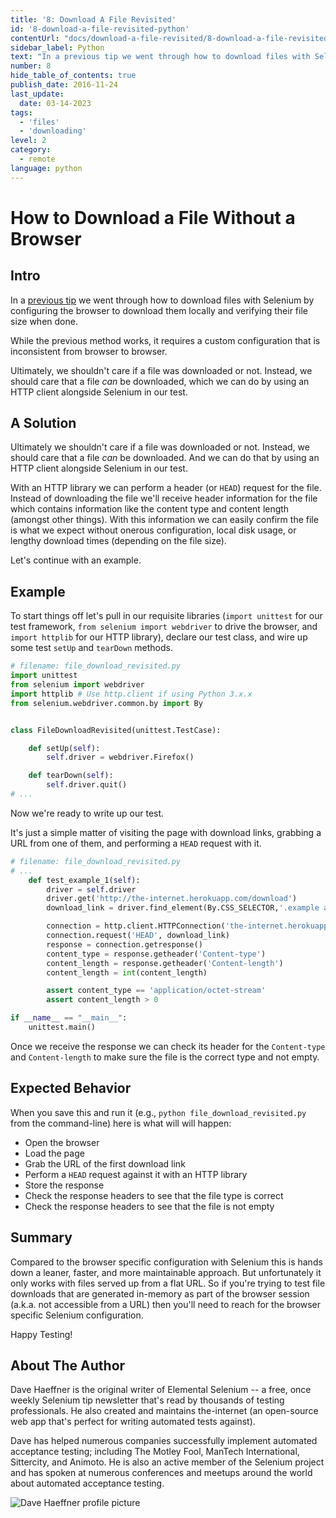 ```yaml
---
title: '8: Download A File Revisited'
id: '8-download-a-file-revisited-python'
contentUrl: "docs/download-a-file-revisited/8-download-a-file-revisited-python"
sidebar_label: Python
text: "In a previous tip we went through how to download files with Selenium by configuring the browser to download them locally and verifying their file size when done. While the previous method works, it requires a custom configuration that is inconsistent from browser to browser."
number: 8
hide_table_of_contents: true
publish_date: 2016-11-24
last_update:
  date: 03-14-2023
tags:
  - 'files'
  - 'downloading'
level: 2
category:
  - remote
language: python
---
```


# How to Download a File Without a Browser

## Intro

In a [previous tip](/tips/2-download-a-file) we went through how to download files with Selenium by configuring the browser to download them locally and verifying their file size when done.

While the previous method works, it requires a custom configuration that is inconsistent from browser to browser.

Ultimately, we shouldn't care if a file was downloaded or not. Instead, we should care that a file _can_ be downloaded, which we can do by using an HTTP client alongside Selenium in our test.

## A Solution

Ultimately we shouldn't care if a file was downloaded or not. Instead, we should care that a file _can_ be downloaded. And we can do that by using an HTTP client alongside Selenium in our test.

With an HTTP library we can perform a header (or `HEAD`) request for the file. Instead of downloading the file we'll receive header information for the file which contains information like the content type and content length (amongst other things). With this information we can easily confirm the file is what we expect without onerous configuration, local disk usage, or lengthy download times (depending on the file size).

Let's continue with an example.

## Example

To start things off let's pull in our requisite libraries (`import unittest` for our test framework, `from selenium import webdriver` to drive the browser, and `import httplib` for our HTTP library), declare our test class, and wire up some test `setUp` and `tearDown` methods.

```python
# filename: file_download_revisited.py
import unittest
from selenium import webdriver
import httplib # Use http.client if using Python 3.x.x
from selenium.webdriver.common.by import By


class FileDownloadRevisited(unittest.TestCase):

    def setUp(self):
        self.driver = webdriver.Firefox()

    def tearDown(self):
        self.driver.quit()
# ...
```

Now we're ready to write up our test.

It's just a simple matter of visiting the page with download links, grabbing a URL from one of them, and performing a `HEAD` request with it.

```python
# filename: file_download_revisited.py
# ...
    def test_example_1(self):
        driver = self.driver
        driver.get('http://the-internet.herokuapp.com/download')
        download_link = driver.find_element(By.CSS_SELECTOR,'.example a').get_attribute('href')

        connection = http.client.HTTPConnection('the-internet.herokuapp.com')
        connection.request('HEAD', download_link)
        response = connection.getresponse()
        content_type = response.getheader('Content-type')
        content_length = response.getheader('Content-length')
        content_length = int(content_length)

        assert content_type == 'application/octet-stream'
        assert content_length > 0

if __name__ == "__main__":
    unittest.main()
```

Once we receive the response we can check its header for the `Content-type` and `Content-length` to make sure the file is the correct type and not empty.

## Expected Behavior

When you save this and run it (e.g., `python file_download_revisited.py` from the command-line) here is what will will happen:

+ Open the browser
+ Load the page
+ Grab the URL of the first download link
+ Perform a `HEAD` request against it with an HTTP library
+ Store the response
+ Check the response headers to see that the file type is correct
+ Check the response headers to see that the file is not empty

## Summary

Compared to the browser specific configuration with Selenium this is hands down a leaner, faster, and more maintainable approach. But unfortunately it only works with files served up from a flat URL. So if you're trying to test file downloads that are generated in-memory as part of the browser session (a.k.a. not accessible from a URL) then you'll need to reach for the browser specific Selenium configuration.

Happy Testing!


## About The Author

Dave Haeffner is the original writer of Elemental Selenium -- a free, once weekly Selenium tip newsletter that's read by thousands of testing professionals. He also created and maintains the-internet (an open-source web app that's perfect for writing automated tests against).

Dave has helped numerous companies successfully implement automated acceptance testing; including The Motley Fool, ManTech International, Sittercity, and Animoto. He is also an active member of the Selenium project and has spoken at numerous conferences and meetups around the world about automated acceptance testing.

![Dave Haeffner profile picture](/img/authors/dave-haeffner.jpeg#author-img 'a title')
